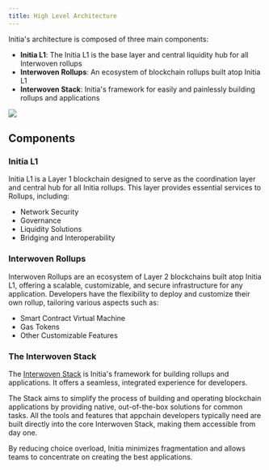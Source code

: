 ```yaml
---
title: High Level Architecture
---
```


Initia's architecture is composed of three main components:

- **Initia L1**: The Initia L1 is the base layer and central liquidity hub for all Interwoven rollups
- **Interwoven Rollups**: An ecosystem of blockchain rollups built atop Initia L1
- **Interwoven Stack**: Initia's framework for easily and painlessly building rollups and applications

<Frame type="glass" caption="Initia Architecture">
  <img src="/images/architecture.png" />
</Frame>

## Components

### Initia L1

Initia L1 is a Layer 1 blockchain designed to serve as the coordination layer and central hub for all Initia rollups. This layer provides essential services to Rollups, including:

- Network Security
- Governance
- Liquidity Solutions
- Bridging and Interoperability

### Interwoven Rollups

Interwoven Rollups are an ecosystem of Layer 2 blockchains built atop Initia L1, offering a scalable, customizable, and secure infrastructure for any application. Developers have the flexibility to deploy and customize their own rollup, tailoring various aspects such as:

- Smart Contract Virtual Machine
- Gas Tokens
- Other Customizable Features

### The Interwoven Stack

The [Interwoven Stack](/home/core-concepts/interwoven-stack) is Initia's framework for building rollups and applications. It offers a seamless, integrated experience for developers.

The Stack aims to simplify the process of building and operating blockchain applications by providing native, out-of-the-box solutions for common tasks. All the tools and features that appchain developers typically need are built directly into the core Interwoven Stack, making them accessible from day one.

By reducing choice overload, Initia minimizes fragmentation and allows teams to concentrate on creating the best applications.
